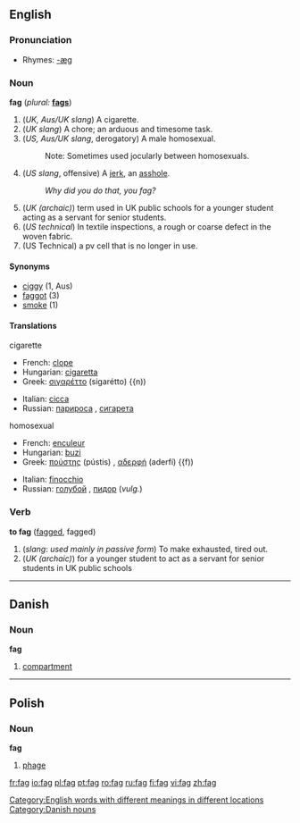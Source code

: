 ==English==

===Pronunciation===
*Rhymes: [[Rhymes:English:-æɡ|-æɡ]]

===Noun===
'''fag'''  (''plural:'' '''[[fags]]''')
# (''UK, Aus/UK slang'') A cigarette.
# (''UK slang'') A chore; an arduous and timesome task.
# (''US, Aus/UK slang'', derogatory) A male homosexual.
#:Note: Sometimes used jocularly between homosexuals.
# (''US slang'', offensive) A [[jerk]], an [[asshole]].
#: ''Why did you do that, you fag?''
# (''UK (archaic)'') term used in UK public schools for a younger student acting as a servant for senior students.
# (''US technical'') In textile inspections, a rough or coarse defect in the woven fabric.
#(US Technical) a pv cell that is no longer in use.

====Synonyms====
*[[ciggy]] (1, Aus)
*[[faggot]] (3)
*[[smoke]] (1)

====Translations====
;cigarette
{{top}}
*French: [[clope]] {{f}}
*Hungarian: [[cigaretta]]
*Greek: [[σιγαρέττο]] (sigarétto) {{n))
{{mid}}
*Italian: [[cicca]] {{f}}
*Russian: [[парироса]] {{f}}, [[сигарета]] {{f}}
{{bottom}}

;homosexual
{{top}}
*French: [[enculeur]] {{m}}
*Hungarian: [[buzi]]
*Greek: [[πούστης]] (pústis) {{m}}, [[αδερφή]] (aderfí) {{f))
{{mid}}
*Italian: [[finocchio]] {{m}}
*Russian: [[голубой]] {{m}}, [[пидор]] (''vulg.'') {{m}}
{{bottom}}

===Verb===
'''to fag''' ([[fagged]], fagged)
# (''slang'': ''used mainly in passive form'') To make exhausted, tired out.
# (''UK (archaic)'') for a younger student to act as a servant for senior students in UK public schools

[[Category:English words with different meanings in different locations]]


----

==Danish==

===Noun===
'''fag'''

# [[compartment]]

----

==Polish==

===Noun===
'''fag''' {{m}}

# [[phage]]

[[Category:Danish nouns]]

[[fr:fag]]
[[io:fag]]
[[pl:fag]]
[[pt:fag]]
[[ro:fag]]
[[ru:fag]]
[[fi:fag]]
[[vi:fag]]
[[zh:fag]]